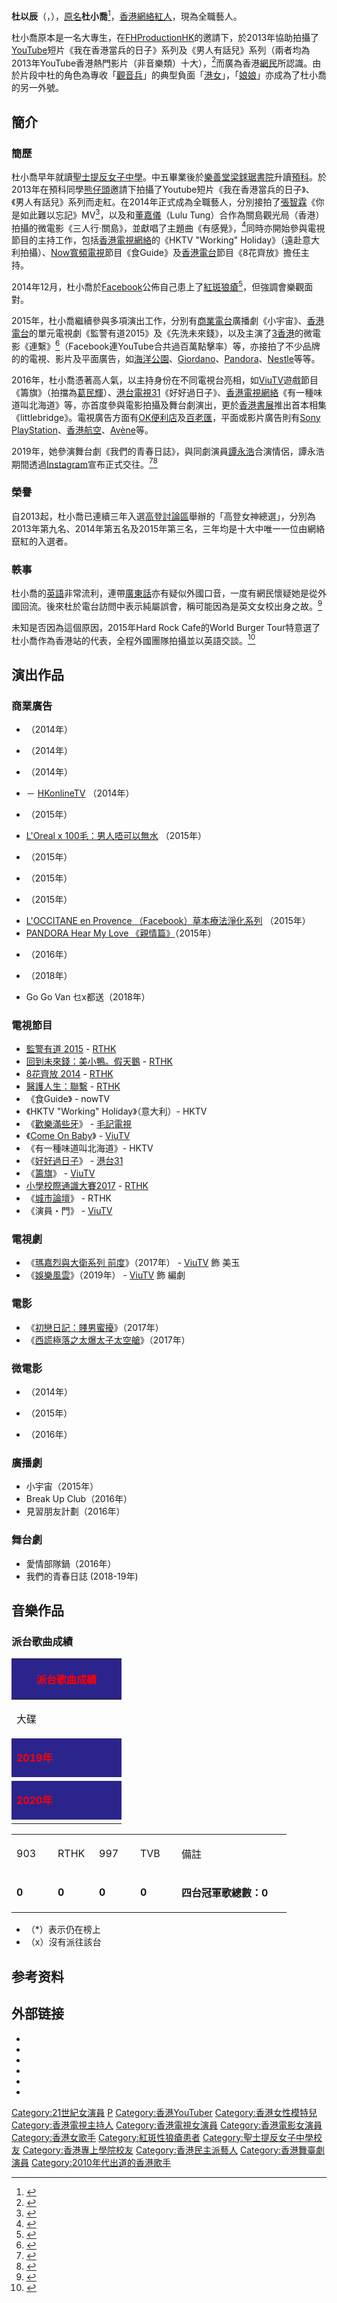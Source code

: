 {{藝人
| 姓名 = 杜以辰
| 本名 = 杜小喬
| 類型 = 女藝人
| 圖片 =
| 圖片尺寸 = 200px
| 圖片簡介 = 
| 罗马拼音 = To Siu Kiu
| 綽號 = 娘娘、女神
| 国籍 = {{CHN-HKG}}
| 籍貫 = 
| 出生日期 = {{birth_date_and_age|1990|6|6}}
| 出生地點 = {{HKG-1959}}
| 職業 = YouTube名人、雜誌模特兒、演員、電視主持
| 語言 = 粵語、英語、國語、日語
| 教育程度 = [[香港專上學院|香港專上學院]]商業傳意英語副學士畢業
| 宗教信仰 = 
| 母校 = [[聖士提反女子中學|聖士提反女子中學]]<br>[[樂善堂梁銶琚書院|樂善堂梁銶琚書院]]
| 出道地點 = {{HKG}}
| 代表作 = 
| 活躍年代 = 2013年至今
| 網站 =
| imdb = 9200001
}}

'''杜以辰'''（{{lang-en|To Siu Kiu}}，{{bd|1990年|6月6日||}}），[[原名|原名]]'''杜小喬'''<ref>{{cite news|url=https://ol.mingpao.com/ldy/showbiz/latest/20210318/1616057475259/%E6%94%B9%E5%90%8D%E5%8A%A9%E6%98%9F%E9%80%94-%E6%9D%9C%E5%B0%8F%E5%96%AC%E6%96%B0%E5%90%8D%E6%9D%9C%E4%BB%A5%E8%BE%B0%E9%81%AD%E7%B6%B2%E6%B0%91%E6%8A%97%E6%8B%92-alina%E6%94%B9%E5%8F%AB%E6%9D%8E%E7%82%98%E9%A0%A4%E6%B1%82%E9%A0%86%E5%88%A9|title=改名助星途｜杜小喬新名杜以辰遭網民抗拒 Alina改叫李炘頤求順利|date=2021-03-18|work=明報OL|accessdate=2021-03-22|archive-date=2021-03-19|archive-url=https://web.archive.org/web/20210319095842/https://ol.mingpao.com/ldy/showbiz/latest/20210318/1616057475259/%e6%94%b9%e5%90%8d%e5%8a%a9%e6%98%9f%e9%80%94-%e6%9d%9c%e5%b0%8f%e5%96%ac%e6%96%b0%e5%90%8d%e6%9d%9c%e4%bb%a5%e8%be%b0%e9%81%ad%e7%b6%b2%e6%b0%91%e6%8a%97%e6%8b%92-alina%e6%94%b9%e5%8f%ab%e6%9d%8e%e7%82%98%e9%a0%a4%e6%b1%82%e9%a0%86%e5%88%a9|dead-url=no}}</ref>，[[香港|香港]][[網路爆紅|網絡紅人]]，現為全職藝人。

杜小喬原本是一名大專生，在[[FHProductionHK|FHProductionHK]]的邀請下，於2013年協助拍攝了[[YouTube|YouTube]]短片《我在香港當兵的日子》系列及《男人有話兒》系列（兩者均為2013年YouTube香港熱門影片（非音樂類）十大），<ref>{{cite news|url=http://hk.apple.nextmedia.com/news/first/20131211/18546086|title=YouTube公佈2013香港排名|work=[[蘋果日報_(香港)|蘋果日報 (香港)]]|date=2013-12-11|accessdate=2014-04-06|archive-date=2016-10-29|archive-url=https://web.archive.org/web/20161029033115/http://hk.apple.nextmedia.com/news/first/20131211/18546086|dead-url=no}}</ref>而廣為香港[[網民|網民]]所認識。由於片段中杜的角色為專收「[[觀音兵|觀音兵]]」的典型負面「[[港女_(潮語)|港女]]」，「[[娘娘|娘娘]]」亦成為了杜小喬的另一外號。

==簡介==
===簡歷===
杜小喬早年就讀[[聖士提反女子中學|聖士提反女子中學]]。中五畢業後於[[樂善堂梁銶琚書院|樂善堂梁銶琚書院]]升讀[[大學預科_(英式教育)|預科]]。於2013年在預科同學[[熊仔頭|熊仔頭]]邀請下拍攝了Youtube短片《我在香港當兵的日子》、《男人有話兒》系列而走紅。在2014年正式成為全職藝人，分別接拍了[[張智霖|張智霖]]《你是如此難以忘記》MV<ref>{{cite news|url=http://hk.apple.nextmedia.com/entertainment/art/20140121/18599727|title=抽高登水扮宅男 Chilam搵6女神陪發綺夢|work=[[蘋果日報_(香港)|蘋果日報 (香港)]]|date=2014-01-21|accessdate=2014-04-06|archive-date=2017-10-04|archive-url=https://web.archive.org/web/20171004152637/http://hk.apple.nextmedia.com/entertainment/art/20140121/18599727|dead-url=no}}</ref>，以及和[[董嘉儀|董嘉儀]]（Lulu Tung）合作為關島觀光局（香港）拍攝的微電影《三人行·關島》，並獻唱了主題曲《有感覺》，<ref>{{cite web|url=https://www.facebook.com/visitguam.hk/app_775968059083972|title=《三人行·關島》微電影}}</ref>同時亦開始參與電視節目的主持工作，包括[[香港電視網絡|香港電視網絡]]的《HKTV "Working" Holiday》（遠赴意大利拍攝）、[[Now寬頻電視|Now寬頻電視]]節目《食Guide》及[[香港電台|香港電台]]節目《8花齊放》擔任主持。

2014年12月，杜小喬於[[Facebook|Facebook]]公佈自己患上了[[紅斑狼瘡|紅斑狼瘡]]<ref>{{cite news|url=http://hk.apple.nextmedia.com/enews/realtime/20141221/53254068|title=【類固醇副作用】杜小喬患紅斑狼瘡症：由包包面進化成月亮面...|accessdate=2014-12-22|archive-date=2017-10-02|archive-url=https://web.archive.org/web/20171002043814/http://hk.apple.nextmedia.com/enews/realtime/20141221/53254068|dead-url=no}}</ref>，但強調會樂觀面對。

2015年，杜小喬繼續參與多項演出工作，分別有[[商業電台|商業電台]]廣播劇《小宇宙》、[[香港電台|香港電台]]的單元電視劇《監警有道2015》及《先洗未來錢》，以及主演了[[3香港|3香港]]的微電影《連繫》<ref>{{youtube|-8usnwFEQV4|2015 溫馨感人微電影《連繫》}}</ref>（Facebook連YouTube合共過百萬點擊率）等，亦接拍了不少品牌的的電視、影片及平面廣告，如[[海洋公園|海洋公園]]、[[Giordano|Giordano]]、[[Pandora|Pandora]]、[[Nestle|Nestle]]等等。

2016年，杜小喬憑著高人氣，以主持身份在不同電視台亮相，如[[ViuTV|ViuTV]]遊戲節目《籌旗》（拍擋為[[葛民輝|葛民輝]]）、[[港台電視31|港台電視31]]《好好過日子》、[[香港電視網絡|香港電視網絡]]《有一種味道叫北海道》等，亦首度參與電影拍攝及舞台劇演出，更於[[香港書展|香港書展]]推出首本相集《littlebridge》。電視廣告方面有[[OK便利店|OK便利店]]及[[百老匯|百老匯]]，平面或影片廣告則有[[Sony|Sony]] [[PlayStation|PlayStation]]、[[香港航空|香港航空]]、[[Avène|Avène]]等。

2019年，她參演舞台劇《我們的青春日誌》，與同劇演員[[譚永浩|譚永浩]]合演情侶，譚永浩期間透過[[Instagram|Instagram]]宣布正式交往。<ref>{{web reference|URL=https://topick.hket.com/article/2409695/%E3%80%90%E5%A5%B3%E7%A5%9E%E5%87%BAPool%E3%80%91%E6%9D%9C%E5%B0%8F%E5%96%AC%E8%84%AB%E5%96%AE%E6%88%80%E4%B8%8ATVB%E6%96%B0%E6%98%9F%E3%80%80%E8%AD%9A%E6%B0%B8%E6%B5%A9%E6%8B%96%E5%A8%98%E5%A8%98%E6%94%BE%E9%96%83%E8%AA%8D%E6%84%9B%EF%BC%9A%E4%BA%92%E7%9B%B8%E4%BA%86%E8%A7%A3%E4%B8%AD|title=【女神出 Pool】杜小喬脫單戀上 TVB 新星　譚永浩拖娘娘放閃認愛：互相了解中|work=[[香港經濟日報|香港經濟日報]]|date=2019年7月24日|access-date=2019年9月22日|archive-date=2019年7月26日|archive-url=https://web.archive.org/web/20190726061019/https://topick.hket.com/article/2409695/%E3%80%90%E5%A5%B3%E7%A5%9E%E5%87%BAPool%E3%80%91%E6%9D%9C%E5%B0%8F%E5%96%AC%E8%84%AB%E5%96%AE%E6%88%80%E4%B8%8ATVB%E6%96%B0%E6%98%9F%E3%80%80%E8%AD%9A%E6%B0%B8%E6%B5%A9%E6%8B%96%E5%A8%98%E5%A8%98%E6%94%BE%E9%96%83%E8%AA%8D%E6%84%9B%EF%BC%9A%E4%BA%92%E7%9B%B8%E4%BA%86%E8%A7%A3%E4%B8%AD|dead-url=no}}</ref><ref>{{Cite news |url=https://hd.stheadline.com/life/ent/realtime/1551546/%E5%8D%B3%E6%99%82-%E5%A8%9B%E6%A8%82-%E6%88%B2%E5%81%87%E6%83%85%E7%9C%9F-%E6%9D%9C%E5%B0%8F%E5%96%AC%E8%AA%8D%E6%88%80%E8%AD%9A%E6%B0%B8%E6%B5%A9-%E7%94%9C%E8%9C%9C%E6%99%92%E6%8B%96%E6%89%8B%E8%83%8C%E5%BD%B1%E7%85%A7 |title=杜小喬認戀譚永浩 甜蜜晒拖手背影照 |date=2019-07-24 |newspaper=頭條日報 |accessdate=2019-09-22 |archive-date=2020-04-26 |archive-url=https://web.archive.org/web/20200426055915/https://hd.stheadline.com/life/ent/realtime/1551546/%E5%8D%B3%E6%99%82-%E5%A8%9B%E6%A8%82-%E6%88%B2%E5%81%87%E6%83%85%E7%9C%9F-%E6%9D%9C%E5%B0%8F%E5%96%AC%E8%AA%8D%E6%88%80%E8%AD%9A%E6%B0%B8%E6%B5%A9-%E7%94%9C%E8%9C%9C%E6%99%92%E6%8B%96%E6%89%8B%E8%83%8C%E5%BD%B1%E7%85%A7 |dead-url=no }}</ref>

===榮譽===
自2013起，杜小喬已連續三年入選[[高登討論區|高登討論區]]舉辦的「高登女神總選」，分別為2013年第九名、2014年第五名及2015年第三名，三年均是十大中唯一一位由網絡竄紅的入選者。

===軼事===
杜小喬的[[英語|英語]]非常流利，連帶[[粵語|廣東話]]亦有疑似外國口音，一度有網民懷疑她是從外國回流。後來杜於電台訪問中表示純屬誤會，稱可能因為是英文女校出身之故。<ref>{{cite news|url=http://teenpower.rthk.hk/programme/revolution80/20099|title=80革命：歡迎鬆馳熊、史迪仔，仲有娘娘杜小喬！！|archive-url=https://web.archive.org/web/20140407074257/http://teenpower.rthk.hk/programme/revolution80/20099|archive-date=2014-04-07|date=2013-10-09|work=[[香港電台|香港電台]]|language=zh-hant|deadurl=yes}}</ref>

未知是否因為這個原因，2015年Hard Rock Cafe的World Burger Tour特意選了杜小喬作為香港站的代表，全程外國團隊拍攝並以英語交談。<ref>{{cite web|url=https://www.youtube.com/watch?v=JokTWhWMF3k&list=PLflEYxrEerrJMzcdLZ2hHbZjRyRleclu2&index=37|title=Behind The Scenes of World Burger Tour in Hong Kong|access-date=2016-04-19|archive-date=2017-03-05|archive-url=https://web.archive.org/web/20170305083655/https://www.youtube.com/watch?v=JokTWhWMF3k&list=PLflEYxrEerrJMzcdLZ2hHbZjRyRleclu2&index=37|dead-url=no}}</Ref>

==演出作品==
===商業廣告===
*{{youtube|1i-qKk1Y8y4|關島旅遊局微電影：《三人行．關島》}}（2014年）
*{{youtube|vFMrkp2-J0s|3香港：杜小喬香港一天遊}}（2014年）
*{{youtube|lkmGani6-PU|【GVA特撮】自由戰爭Freedom Wars}}（2014年）
* {{youtube|mTM367Q-WOA|美心 Maxim's KC廚房 x 杜小喬 《FUSION臘味新食感》}} － [http://www.hkonlinetv.com/ HKonlineTV] {{Wayback|url=http://www.hkonlinetv.com/ |date=20201126003724 }}  （2014年）
*{{youtube|JokTWhWMF3k|Hard Rock Café World Burger Tour in Hong Kong}}（2015年）
*[http://www.facebook.com/video.php?v=678770332250617 L'Oreal x 100毛：男人唔可以無水] （2015年）
*{{youtube|8FW739Rf3VQ|NESTCAFE：藍孩子星期一的煩惱}} （2015年）
*{{youtube|hKlFRU57HkU|【LINE x 海洋公園】夏水禮電視廣告 (ft. 杜小喬 x 河國榮)}} （2015年）
*{{youtube|-8usnwFEQV4|3香港：父親節微電影《連繫》}}（2015年）
*[http://www.facebook.com/loccitane.hk/photos/a.135134609890094.26304.134092339994321/894650563938491/?type=1&theater L'OCCITANE en Provence （Facebook）草本療法淨化系列] {{Wayback|url=http://www.facebook.com/loccitane.hk/photos/a.135134609890094.26304.134092339994321/894650563938491/?type=1&theater |date=20200426055938 }}（2015年）
*[http://www.facebook.com/video.php?v=429473260581087 PANDORA Hear My Love 《親情篇》]（2015年）
*{{youtube|SCrwUADFmJs|OK便利店 x Monchhichi x 杜小喬 電視廣告}}（2016年）
*{{youtube|vfoVHIldY8U|Somersby蘋果酒之友舞蘋果}}（2018年）
*Go Go Van 乜x都送（2018年）

===電視節目===
* [http://programme.rthk.org.hk/rthk/tv/programme.php?name=tv/ipcc_files2015&d=2015-05-05&p=6846&e=302988&m=episode 監警有道 2015] - [[香港電台|RTHK]]
* [http://programme.rthk.hk/rthk/tv/programme.php?p=6513&d=2015-02-11&m=episode 回到未來錢：美小鴨。假天鵝] {{Wayback|url=http://programme.rthk.hk/rthk/tv/programme.php?p=6513&d=2015-02-11&m=episode |date=20160305121416 }} - [[香港電台|RTHK]]
* [http://programme.rthk.hk/rthk/tv/programme.php?name=tv/kaleidoscope2014 8花齊放 2014] {{Wayback|url=http://programme.rthk.hk/rthk/tv/programme.php?name=tv%2Fkaleidoscope2014 |date=20160824130445 }} - [[香港電台|RTHK]]
* [http://programme.rthk.hk/rthk/tv/programme.php?name=tv/medicaldrama2014&d=2014-10-01&p=6368&e=278192&m=episode 醫護人生：聯繫] {{Wayback|url=http://programme.rthk.hk/rthk/tv/programme.php?name=tv%2Fmedicaldrama2014&d=2014-10-01&p=6368&e=278192&m=episode |date=20150626115926 }} - [[香港電台|RTHK]]
* 《食Guide》 - nowTV
* 《HKTV "Working" Holiday》（意大利）- HKTV
* 《[[歡樂滿些牙|歡樂滿些牙]]》 - [[毛記電視|毛記電視]]
*《[[Come_On_Baby|Come On Baby]]》   - [[ViuTV|ViuTV]]
* 《有一種味道叫北海道》- HKTV
*《[[好好過日子|好好過日子]]》   - [[港台31|港台31]]
*《[[籌旗|籌旗]]》   - [[ViuTV|ViuTV]]
*[http://www.rthk.hk/tv/dtt31/programme/psq2017 小學校際通識大賽2017] {{Wayback|url=http://www.rthk.hk/tv/dtt31/programme/psq2017 |date=20200811193412 }} - [[香港電台|RTHK]]
*《[[城市論壇|城市論壇]]》 - RTHK
*《演員・門》 - [[ViuTV|ViuTV]]

===電視劇===
*《[[瑪嘉烈與大衛系列_前度|瑪嘉烈與大衛系列 前度]]》（2017年） - [[ViuTV|ViuTV]] 飾 美玉
*《[[娛樂風雲|娛樂風雲]]》（2019年） - [[ViuTV|ViuTV]] 飾 編劇

===電影===
*《[[初戀日記：賤男蜜擾|初戀日記：賤男蜜擾]]》（2017年）
*《[[西謊極落之太爆太子太空艙|西謊極落之太爆太子太空艙]]》（2017年）

===微電影===
*{{youtube|8XqzDeh1KvA|微電影《說好的在一起》}}（2014年）
*{{youtube|T30QSF_TCzo|M21主辦「防暴於微」活動 微電影《尾行》}}（2015年）
*{{youtube|GCu5IVybnjk|第三屆微電影「創+作」支援計劃(音樂篇) 微電影《拗攣新星》}}（2016年）

===廣播劇===
* 小宇宙（2015年）
* Break Up Club（2016年）
* 見習朋友計劃（2016年）

===舞台劇===
* 愛情部隊鍋（2016年）
* 我們的青春日誌 (2018-19年)

==音樂作品==
===派台歌曲成績===
{| class="wikitable" cellpadding="1"
|-
! style="background:#2c248d; color:red" colspan="7" | '''派台歌曲成績'''
|-
| width="160"| 大碟 || width="160"| 歌曲 || width="50"| 903 || width="50"| RTHK || width="50"| 997 || width="50"| TVB || width="260"| 備註
|-
! style="background:#2c248d; color:red" colspan="7" | '''2019年'''
|-
|  || 泡泡裡的空氣 || - || 17 || - || x || 
|-
! style="background:#2c248d; color:red" colspan="7" | '''2020年'''
|-
|  || 側臉 || - || - || - || x || 
|}
{| class="wikitable" cellpadding="1"
|-
| width="50"| 903 || width="50"| RTHK || width="50"| 997 || width="50"| TVB || width="160"| 備註
|-
| '''0''' || '''0''' || '''0''' || '''0''' || '''四台冠軍歌總數：0'''
|}
*（*）表示仍在榜上 
*（x）沒有派往該台

== 参考资料 ==
<references/>

== 外部链接 ==
*{{facebook|tosiukiu}}
*{{facebook|TosiukiuFanclub|杜小喬Fanclub}}
*{{instagram|tosiukiu}}
*{{sinaweibo|3901087535}}
*{{YouTube|channel=UClHVdKQpAinjzngwmFcz0Eg}}
*{{hkmdb name|88827}}
{{HMV數碼中國}}
{{瑪嘉烈與大衛系列}}
[[Category:21世紀女演員|Category:21世紀女演員]]
[[Category:杜姓|P]]
[[Category:香港YouTuber|Category:香港YouTuber]]
[[Category:香港女性模特兒|Category:香港女性模特兒]]
[[Category:香港電視主持人|Category:香港電視主持人]]
[[Category:香港電視女演員|Category:香港電視女演員]]
[[Category:香港電影女演員|Category:香港電影女演員]]
[[Category:香港女歌手|Category:香港女歌手]]
[[Category:紅斑性狼瘡患者|Category:紅斑性狼瘡患者]]
[[Category:聖士提反女子中學校友|Category:聖士提反女子中學校友]]
[[Category:香港專上學院校友|Category:香港專上學院校友]]
[[Category:香港民主派藝人|Category:香港民主派藝人]]
[[Category:香港舞臺劇演員|Category:香港舞臺劇演員]]
[[Category:2010年代出道的香港歌手|Category:2010年代出道的香港歌手]]